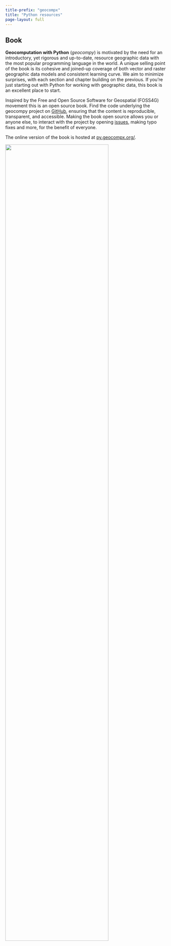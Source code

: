 ```yaml
---
title-prefix: "geocompx"
title: "Python resources"
page-layout: full
---
```


## Book

::: {.grid}

::: {.g-col-12 .g-col-md-6}
**Geocomputation with Python** (*geocompy*) is motivated by the need for an introductory, yet rigorous and up-to-date, resource geographic data with the most popular programming language in the world.
A unique selling point of the book is its cohesive and joined-up coverage of both vector and raster geographic data models and consistent learning curve.
We aim to minimize surprises, with each section and chapter building on the previous.
If you’re just starting out with Python for working with geographic data, this book is an excellent place to start.

Inspired by the Free and Open Source Software for Geospatial (FOSS4G) movement this is an open source book.
Find the code underlying the geocompy project on [GitHub](https://github.com/geocompr/py), ensuring that the content is reproducible, transparent, and accessible. 
Making the book open source allows you or anyone else, to interact with the project by opening [issues](https://github.com/geocompr/py/issues), making typo fixes and more, for the benefit of everyone.

The online version of the book is hosted at [py.geocompx.org/](https://py.geocompx.org/).
:::

::: {.g-col-12 .g-col-md-6}
<a href="https://py.geocompx.org/"><img width=80% src="static/img/book_cover_py_tmp_small.png"/></a>
:::

:::
